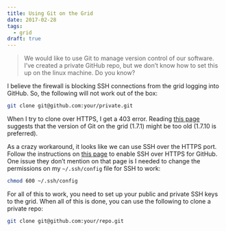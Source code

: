 ```yaml
---
title: Using Git on the Grid
date: 2017-02-28
tags:
  - grid
draft: true
---
```


> We would like to use Git to manage version control of our software. I've created a private GitHub repo, but we don't know how to set this up on the linux machine. Do you know?

I believe the firewall is blocking SSH connections from the grid logging into GitHub. So, the following will not work out of the box:

```bash
git clone git@github.com:your/private.git
```

When I try to clone over HTTPS, I get a 403 error. Reading [this page](https://help.github.com/articles/https-cloning-errors/) suggests that the version of Git on the grid (1.7.1) might be too old (1.7.10 is preferred).

As a crazy workaround, it looks like we can use SSH over the HTTPS port. Follow the instructions on [this page](https://help.github.com/articles/using-ssh-over-the-https-port/) to enable SSH over HTTPS for GitHub. One issue they don't mention on that page is I needed to change the permissions on my `~/.ssh/config` file for SSH to work:

```bash
chmod 600 ~/.ssh/config
```

For all of this to work, you need to set up your public and private SSH keys to the grid. When all of this is done, you can use the following to clone a private repo:

```bash
git clone git@github.com:your/repo.git
```
